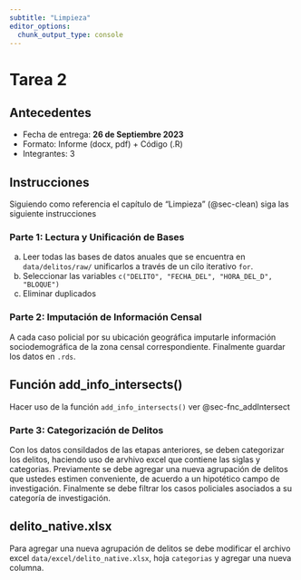 ```yaml
---
subtitle: "Limpieza"
editor_options: 
  chunk_output_type: console
---
```


# Tarea 2 {.unnumbered}


## Antecedentes

- Fecha de entrega: **26 de Septiembre 2023**
- Formato: Informe (docx, pdf) + Código (.R)
- Integrantes: 3 


## Instrucciones

Siguiendo como referencia el capítulo de "Limpieza" (@sec-clean) siga las siguiente instrucciones

### Parte 1: Lectura y Unificación de Bases

a) Leer todas las bases de datos anuales que se encuentra en `data/delitos/raw/` unificarlos a través de un cilo iterativo `for`.
b) Seleccionar las variables `c("DELITO", "FECHA_DEL", "HORA_DEL_D", "BLOQUE")`
c) Eliminar duplicados

### Parte 2: Imputación de Información Censal

A cada caso policial por su ubicación geográfica imputarle información sociodemográfica de la zona censal correspondiente. Finalmente guardar los datos en `.rds`.

::: {.callout-tip}
## Función add_info_intersects()

Hacer uso de la función `add_info_intersects()` ver @sec-fnc_addIntersect

:::

### Parte 3: Categorización de Delitos

Con los datos consildados de las etapas anteriores, se deben categorizar los delitos, haciendo uso de arvhivo excel que contiene las siglas y categorias. Previamente se debe agregar una nueva agrupación de delitos que ustedes estimen conveniente, de acuerdo a un hipotético campo de investigación. Finalmente se debe filtrar los casos policiales asociados a su categoría de investigación.

::: {.callout-tip}
## delito_native.xlsx

Para agregar una nueva agrupación de delitos se debe modificar el archivo excel `data/excel/delito_native.xlsx`, hoja `categorias` y agregar una nueva columna.

:::